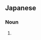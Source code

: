 ==Japanese==
{{ja-kanjitab|きん|せい|yomi=o}}

===Noun===
{{ja-noun|きんせい}}

# {{alternative form of|均整|lang=ja}}